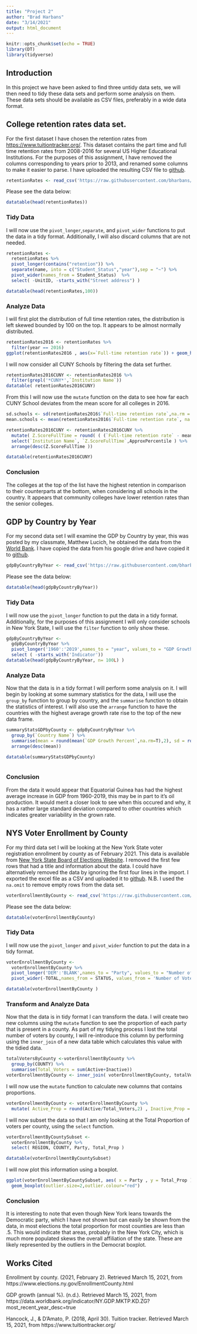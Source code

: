 ```yaml
---
title: "Project 2"
author: "Brad Harbans"
date: "3/14/2021"
output: html_document
---
```


```r
knitr::opts_chunk$set(echo = TRUE)
library(DT)
library(tidyverse)
```

## Introduction

In this project we have been asked to find three untidy data sets, we will then need to tidy these data sets and perform some analysis on them. These data sets should be available as CSV files, preferably in a wide data format. 

## College retention rates data set.

For the first dataset I have chosen the retention rates from <https://www.tuitiontracker.org/>. This dataset contains the part time and full time retention rates from 2008-2016 for several US Higher Educational Institutions. For the purposes of this assignment, I have removed the columns corresponding to years prior to 2013, and renamed some columns to make it easier to parse. I have uploaded the resulting CSV file to [github](https://raw.githubusercontent.com/bharbans/DATA607_HW/main/Project%202/retention-rates.csv).

```r
retentionRates <- read_csv('https://raw.githubusercontent.com/bharbans/DATA607_HW/main/Project%202/retention-rates.csv')
```

Please see the data below:

```r
datatable(head(retentionRates))
```
### Tidy Data
I will now use the `pivot_longer`,`separate`, and `pivot_wider` functions to put the data in a tidy format. Additionally, I will also discard columns that are not needed. 
```r
retentionRates <- 
  retentionRates %>% 
  pivot_longer(contains("retention")) %>%
  separate(name, into = c("Student_Status","year"),sep = "~") %>% 
  pivot_wider(names_from = Student_Status)  %>% 
  select( -UnitID, -starts_with("Street address") )

datatable(head(retentionRates,100))
```
### Analyze Data

I will first plot the distribution of full time retention rates, the distribution is left skewed bounded by 100 on the top. It appears to be almost normally distributed. 
```r
retentionRates2016 <- retentionRates %>% 
  filter(year == 2016)
ggplot(retentionRates2016 , aes(x=`Full-time retention rate`)) + geom_histogram(binwidth = 10, na.rm = T) + geom_vline(xintercept =  mean(retentionRates2016$`Full-time retention rate`,na.rm = T) , col = "red", size = 1.5)
```

I will now consider all CUNY Schools by filtering the data set further. 
```r
retentionRates2016CUNY <- retentionRates2016 %>% 
  filter(grepl('*CUNY*',`Institution Name`))
datatable( retentionRates2016CUNY)
```
From this I will now use the `mutate` function on the data to see how far each CUNY School deviates from the mean score for all colleges in 2016. 
```r
sd.schools <- sd(retentionRates2016$`Full-time retention rate`,na.rm = T)
mean.schools <- mean(retentionRates2016$`Full-time retention rate`, na.rm = T)

retentionRates2016CUNY <- retentionRates2016CUNY %>% 
  mutate( Z.ScoreFullTime = round( ( (`Full-time retention rate` - mean.schools )/sd.schools)  ,2 ) , ApproxPercentile = round(pnorm(Z.ScoreFullTime),2 ) )  %>% 
  select(`Institution Name`, `Z.ScoreFullTime`,ApproxPercentile ) %>% 
  arrange(desc(Z.ScoreFullTime ))

datatable(retentionRates2016CUNY)
```

### Conclusion
The colleges at the top of the list have the highest retention in comparison to their counterparts at the bottom, when considering all schools in the country. It appears that community colleges have lower retention rates than the senior colleges. 

## GDP by Country by Year
For my second data set I will examine the GDP by Country by year, this was posted by my classmate, Matthew Lucich, he obtained the data from the [World Bank](https://data.worldbank.org/indicator/NY.GDP.MKTP.KD.ZG?most_recent_year_desc=true). I have copied the data from his google drive and have copied it to [github](https://raw.githubusercontent.com/bharbans/DATA607_HW/main/Project%202/GDP-Percent-Growth-by-Country-by-Year.csv).

```r
gdpByCountryByYear <- read_csv('https://raw.githubusercontent.com/bharbans/DATA607_HW/main/Project%202/GDP-Percent-Growth-by-Country-by-Year.csv')
```

Please see the data below:

```r
datatable(head(gdpByCountryByYear))
```
### Tidy Data
I will now use the `pivot_longer` function to put the data in a tidy format. Additionally, for the purposes of this assignment I will only consider schools in New York State, I will use the `filter` function to only show these. 

```r

gdpByCountryByYear <- 
  gdpByCountryByYear %>% 
  pivot_longer('1960':'2019',names_to = "year", values_to = "GDP Growth Percent") %>% 
  select ( -starts_with('Indicator'))
datatable(head(gdpByCountryByYear, n= 100L) ) 
```
### Analyze Data
Now that the data is in a tidy format I will perform some analysis on it. I will begin by looking at some summary statistics for the data, I will use the `group_by` function to group by country, and the `summarise` function to obtain the statistics of interest. I will also use the `arrange` function to have the countries with the highest average growth rate rise to the top of the new data frame.
```r
summaryStatsGDPbyCounty <- gdpByCountryByYear %>% 
  group_by(`Country Name`) %>% 
  summarise(mean = round(mean(`GDP Growth Percent`,na.rm=T),2), sd = round(sd(`GDP Growth Percent`,na.rm=T),2) , sum = round(sum(`GDP Growth Percent`,na.rm=T),2)) %>% 
  arrange(desc(mean))

datatable(summaryStatsGDPbyCounty)
```
```r

```
### Conclusion
From the data it would appear that Equatorial Guinea has had the highest average increase in GDP from 1960-2019, this may be in part to it's oil production. It would merit a closer look to see when this occured and why, it has a rather large standard deviation compared to other countries which indicates greater variability in the grown rate. 

## NYS Voter Enrollment by County
For my third data set I will be looking at the New York State voter registration enrollment by county as of February 2021. This data is available from [New York State Board of Elections Website](https://www.elections.ny.gov/EnrollmentCounty.html). I removed the first few rows that had a title and information about the data. I could have alternatively removed the data by ignoring the first four lines in the import. I exported the excel file as a CSV and uploaded it to [github](https://raw.githubusercontent.com/bharbans/DATA607_HW/main/Project%202/county_Feb21.csv). N.B. I used the `na.omit` to remove empty rows from the data set. 

```r
voterEnrollmentByCounty <- read_csv('https://raw.githubusercontent.com/bharbans/DATA607_HW/main/Project%202/county_Feb21.csv' ) %>% na.omit()
```

Please see the data below:

```r

datatable(voterEnrollmentByCounty)
```

### Tidy Data
I will now use the `pivot_longer` and `pivot_wider` function to put the data in a tidy format. 

```r

voterEnrollmentByCounty <-
  voterEnrollmentByCounty %>% 
  pivot_longer('DEM':'BLANK',names_to = "Party", values_to = "Number of Voters") %>% 
  pivot_wider(-TOTAL,names_from = STATUS, values_from = 'Number of Voters')

datatable(voterEnrollmentByCounty ) 
```

### Transform and Analyze Data

Now that the data is in tidy format I can transform the data. I will create two new columns using the `mutate` function to see the proportion of each party that is present in a county. As part of my tidying process I lost the total number of voters by county, I will re-introduce this column by performing using the `inner_join` of a new data table which calculates this value with the tidied data. 

```r
totalVotersByCounty <-voterEnrollmentByCounty %>% 
  group_by(COUNTY) %>% 
  summarise(Total_Voters = sum(Active+Inactive))
voterEnrollmentByCounty <- inner_join( voterEnrollmentByCounty, totalVotersByCounty , by = "COUNTY") 
```

I will now use the `mutate` function to calculate new columns that contains proportions.
```r
voterEnrollmentByCounty <- voterEnrollmentByCounty %>% 
  mutate( Active_Prop = round(Active/Total_Voters,2) , Inactive_Prop = round(Inactive/Total_Voters,2) , Total_Prop = round(Total/Total_Voters,2) )
```

I will now subset the data so that I am only looking at the Total Proportion of voters per county, using the `select` function.
```r
voterEnrollmentByCountySubset <-
  voterEnrollmentByCounty %>% 
  select( REGION, COUNTY, Party, Total_Prop )

datatable(voterEnrollmentByCountySubset)
```
I will now plot this information using a boxplot. 
```r
ggplot(voterEnrollmentByCountySubset, aes( x = Party , y = Total_Prop )) +
  geom_boxplot(outlier.size=2,outlier.colour="red") 

````

### Conclusion
It is interesting to note that even though New York leans towards the Democratic party, which I have not shown but can easily be shown from the data, in most elections the total proportion for most counties are less than .5. This would indicate that areas, probably in the New York City, which is much more populated skews the overall affiliation of the state. These are likely represented by the outliers in the Democrat boxplot.

## Works Cited
Enrollment by county. (2021, February 2). Retrieved March 15, 2021, from https://www.elections.ny.gov/EnrollmentCounty.html 

GDP growth (annual %). (n.d.). Retrieved March 15, 2021, from https://data.worldbank.org/indicator/NY.GDP.MKTP.KD.ZG?most_recent_year_desc=true 

Hancock, J., &amp; D'Amato, P. (2018, April 30). Tuition tracker. Retrieved March 15, 2021, from https://www.tuitiontracker.org/ 



